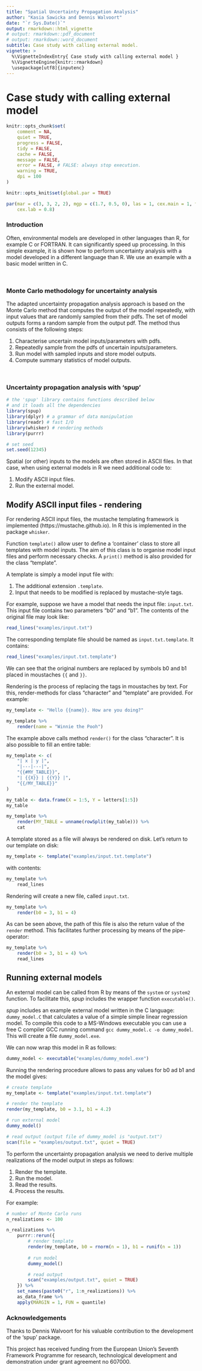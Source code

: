 ---
title: "Spatial Uncertainty Propagation Analysis"
author: "Kasia Sawicka and Dennis Walvoort"
date: "`r Sys.Date()`"
output: rmarkdown::html_vignette
# output: rmarkdown::pdf_document
# output: rmarkdown::word_document
subtitle: Case study with calling external model.
vignette: >
  %\VignetteIndexEntry{ Case study with calling external model }
  %\VignetteEngine{knitr::rmarkdown}
  \usepackage[utf8]{inputenc}
---

# Case study with calling external model

```{r, echo = FALSE}
knitr::opts_chunk$set(
    comment = NA,
    quiet = TRUE,
    progress = FALSE,
    tidy = FALSE,
    cache = FALSE,
    message = FALSE,
    error = FALSE, # FALSE: always stop execution.
    warning = TRUE,
    dpi = 100
)
```

```{r, echo = FALSE}
knitr::opts_knit$set(global.par = TRUE)
```

```{r, echo = FALSE}
par(mar = c(3, 3, 2, 2), mgp = c(1.7, 0.5, 0), las = 1, cex.main = 1, tcl = -0.2, cex.axis = 0.8,
    cex.lab = 0.8)
```


### Introduction

Often, environmental models are developed in other languages than R, for example C or FORTRAN. It can significantly speed up processing. In this simple example, it is shown how to perform uncertainty analysis with a model developed in a different language than R. We use an example with a basic model written in C.

<br>

### Monte Carlo methodology for uncertainty analysis

The adapted uncertainty propagation analysis approach is based on the Monte Carlo method that computes the output of the model repeatedly, with input values that are randomly sampled from their pdfs. The set of model outputs forms a random sample from the output pdf. The method thus consists of the following steps:

1.	Characterise uncertain model inputs/parameters with pdfs.
1.	Repeatedly sample from the pdfs of uncertain inputs/parameters.
1.	Run model with sampled inputs and store model outputs.
1. 	Compute summary statistics of model outputs.

<br>

### Uncertainty propagation analysis with 'spup'

```{r}
# the 'spup' library contains functions described below
# and it loads all the dependencies
library(spup)
library(dplyr) # a grammar of data manipulation
library(readr) # fast I/O
library(whisker) # rendering methods
library(purrr)

# set seed
set.seed(12345)
```

Spatial (or other) inputs to the models are often stored in ASCII files. In that case, when using external models in R we need additional code to:

1. Modify ASCII input files.
1. Run the external model.


## Modify ASCII input files - rendering

For rendering ASCII input files, the mustache templating framework is implemented (https://mustache.github.io). In R this is implemented in the package `whisker`.

Function `template()` allow user to define a 'container' class to store all templates with model inputs. The aim of this class is to organise model input files and perform necessary checks. A `print()` method is also provided for the class "template".

A template is simply a model input file with:

1. The additional extension `.template`. 
2. Input that needs to be modified is replaced by mustache-style tags. 

For example, suppose we have a model that needs the input file: `input.txt`. This input file contains two parameters "b0" and "b1". The contents of the original file may look like:

```{r}
read_lines("examples/input.txt")
```

The corresponding template file should be named as `input.txt.template`. It contains:

```{r}
read_lines("examples/input.txt.template")
```

We can see that the original numbers are replaced by symbols b0 and b1 placed in moustaches `{{` and `}}`.

Rendering is the process of replacing the tags in moustaches by text. For this, render-methods for class "character" and "template" are provided. For example:

```{r}
my_template <- "Hello {{name}}. How are you doing?"

my_template %>% 
    render(name = "Winnie the Pooh")

```

The example above calls method `render()` for the class "character". It is also possible to fill an entire table:

```{r}
my_template <- c(
    "| x | y |",
    "|---|---|",
    "{{#MY_TABLE}}",
    "| {{X}} | {{Y}} |",
    "{{/MY_TABLE}}"
)

my_table <- data.frame(X = 1:5, Y = letters[1:5])
my_table

my_template %>% 
    render(MY_TABLE = unname(rowSplit(my_table))) %>%
    cat
```

A template stored as a file will always be rendered on disk. Let's return to our template on disk:

```{r}
my_template <- template("examples/input.txt.template")
```

with contents:

```{r}
my_template %>% 
    read_lines
```

Rendering will create a new file, called `input.txt`.

```{r}
my_template %>% 
    render(b0 = 3, b1 = 4)
```

As can be seen above, the path of this file is also the return value of the `render` method. This facilitates further processing by means of the pipe-operator:

```{r}
my_template %>% 
    render(b0 = 3, b1 = 4) %>%
    read_lines
```

## Running external models

An external model can be called from R by means of the `system` or `system2` function. To facilitate this, _spup_ includes the wrapper function `executable()`.

_spup_ includes an example external model written in the C language: `dummy_model.C` that calculates a value of a simple simple linear regression model. To compile this code to a MS-Windows executable you can use a free C compiler GCC running command `gcc dummy_model.c -o dummy_model`. This will create a file `dummy_model.exe`. 

We can now wrap this model in R as follows:

```{r, eval = FALSE}
dummy_model <- executable("examples/dummy_model.exe")
```

Running the rendering procedure allows to pass any values for b0 ad b1 and the model gives:

```{r, eval = FALSE}
# create template
my_template <- template("examples/input.txt.template")

# render the template
render(my_template, b0 = 3.1, b1 = 4.2)

# run external model
dummy_model()

# read output (output file of dummy_model is "output.txt")
scan(file = "examples/output.txt", quiet = TRUE)
```

To perform the uncertainty propagation analysis we need to derive multiple realizations of the model output in steps as follows:
 
 1. Render the template.
 2. Run the model.
 1. Read the results.
 1. Process the results.

For example:
```{r, eval = FALSE}
# number of Monte Carlo runs
n_realizations <- 100

n_realizations %>%
    purrr::rerun({
        # render template
        render(my_template, b0 = rnorm(n = 1), b1 = runif(n = 1))
        
        # run model
        dummy_model()

        # read output
        scan("examples/output.txt", quiet = TRUE)
    }) %>%
    set_names(paste0("r", 1:n_realizations)) %>% 
    as_data_frame %>%
    apply(MARGIN = 1, FUN = quantile)    
```


### Acknowledgements

Thanks to Dennis Walvoort for his valuable contribution to the development of the 'spup' package.

This project has received funding from the European Union’s Seventh Framework Programme for research, technological development and demonstration under grant agreement no 607000.

